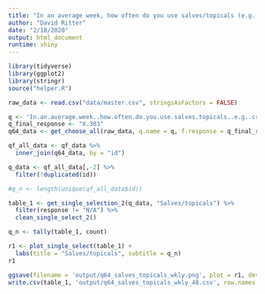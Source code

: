```yaml
---
title: "In an average week, how often do you use salves/topicals (e.g. creams, lotions, sprays, etc.)"
author: "David Ritter"
date: "2/18/2020"
output: html_document
runtime: shiny
---
```


```r
library(tidyverse)
library(ggplot2)
library(stringr)
source("helper.R")
```

```r
raw_data <- read.csv("data/master.csv", stringsAsFactors = FALSE)
```

```r
q <- 'In.an.average.week..how.often.do.you.use.salves.topicals..e.g..creams..lotions..sprays..etc...'
q_final_response <- "X.303"
q64_data <- get_choose_all(raw_data, q.name = q, f.response = q_final_response)
```

```r
qf_all_data <- qf_data %>%
  inner_join(q64_data, by = "id") 

q_data <- qf_all_data[,-2] %>%
  filter(!duplicated(id))

#q_n <- length(unique(qf_all_data$id))
```

```r
table_1 <- get_single_selection_2(q_data, "Salves/topicals") %>%
  filter(response != "N/A") %>%
  clean_single_select_2()

q_n <- tally(table_1, count)

r1 <- plot_single_select(table_1) +
  labs(title = "Salves/topicals", subtitle = q_n)
r1
```

```r
ggsave(filename = 'output/q64_salves_topicals_wkly.png', plot = r1, device = 'png')
write.csv(table_1, 'output/q64_salves_topicals_wkly_48.csv', row.names = FALSE)
```


